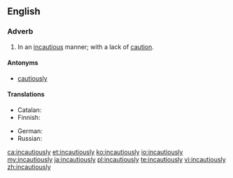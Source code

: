 ==English==

===Adverb===
{{en-adv}}
# In an [[incautious]] manner; with a lack of [[caution]].

====Antonyms====
* [[cautiously]]

====Translations====
{{trans-top|without caution}}
* Catalan: {{t|ca|incautament}}
* Finnish: {{t|fi|varomattomasti}}
{{trans-mid}}
* German: {{t|de|unvorsichtig}}
* Russian: {{t+|ru|неосторо́жно|sc=Cyrl}}
{{trans-bottom}}

[[ca:incautiously]]
[[et:incautiously]]
[[ko:incautiously]]
[[io:incautiously]]
[[my:incautiously]]
[[ja:incautiously]]
[[pl:incautiously]]
[[te:incautiously]]
[[vi:incautiously]]
[[zh:incautiously]]